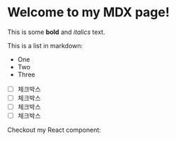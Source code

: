 # Welcome to my MDX page!

This is some **bold** and _italics_ text.

This is a list in markdown:

- One
- Two
- Three

- [ ] 체크박스
- [ ] 체크박스
- [ ] 체크박스
- [ ] 체크박스

Checkout my React component:
